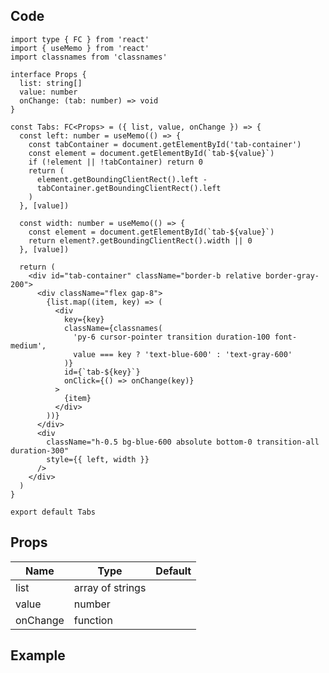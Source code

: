 
## Code

```tsx title="components/Tabs/index.tsx"
import type { FC } from 'react'
import { useMemo } from 'react'
import classnames from 'classnames'

interface Props {
  list: string[]
  value: number
  onChange: (tab: number) => void
}

const Tabs: FC<Props> = ({ list, value, onChange }) => {
  const left: number = useMemo(() => {
    const tabContainer = document.getElementById('tab-container')
    const element = document.getElementById(`tab-${value}`)
    if (!element || !tabContainer) return 0
    return (
      element.getBoundingClientRect().left -
      tabContainer.getBoundingClientRect().left
    )
  }, [value])

  const width: number = useMemo(() => {
    const element = document.getElementById(`tab-${value}`)
    return element?.getBoundingClientRect().width || 0
  }, [value])

  return (
    <div id="tab-container" className="border-b relative border-gray-200">
      <div className="flex gap-8">
        {list.map((item, key) => (
          <div
            key={key}
            className={classnames(
              'py-6 cursor-pointer transition duration-100 font-medium',
              value === key ? 'text-blue-600' : 'text-gray-600'
            )}
            id={`tab-${key}`}
            onClick={() => onChange(key)}
          >
            {item}
          </div>
        ))}
      </div>
      <div
        className="h-0.5 bg-blue-600 absolute bottom-0 transition-all duration-300"
        style={{ left, width }}
      />
    </div>
  )
}

export default Tabs
```

## Props

| Name                 | Type             | Default |
| -------------------- | ---------------- | ------- |
| list<Required />     | array of strings |         |
| value<Required />    | number           |         |
| onChange<Required /> | function         |         |

## Example

<Codesandbox name="tabs" />
